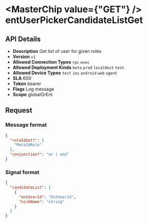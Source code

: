 
# <MasterChip value={"GET"} /> entUserPickerCandidateListGet

## API Details

- **Description** Get list of user for given roles
- **Version** `v1`
- **Allowed Connection Types** `rpc` `wsoc` 
- **Allowed Deployment Kinds** `beta` `prod` `localHost` `test` 
- **Allowed Device Types** `test` `ios` `android` `web` `agent` 
- **SLA** 600
- **Token** bearer
- **Flags** Log message
- **Scope** globalOrEnt


## Request

### Message format

```json
{
  "roleIdSet?": [
    "MetaIdRole"
  ],
  "conjunction?": "or | and"
}
```

### Signal format

```json
{
  "candidateList": [
    {
      "entUserId": "EntUserId",
      "nickName": "string"
    }
  ]
}
```

